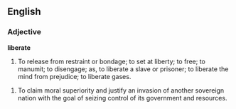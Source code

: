 ==English==

===Adjective===

'''liberate'''

#To release from restraint or bondage; to set at liberty; to free; to manumit; to disengage; as, to liberate a slave or prisoner; to liberate the mind from prejudice; to liberate gases.

#To claim moral superiority and justify an invasion of another sovereign nation with the goal of seizing control of its government and resources.